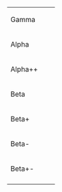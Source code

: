{| border=0
|- style="height: 2em;"
| Gamma || {{SubatomicParticle|Gamma}} || {{SubatomicParticle|link=yes|Gamma}}
|- style="height: 2em;"
| Alpha || {{SubatomicParticle|Alpha}} || {{SubatomicParticle|link=yes|Alpha}}
|- style="height: 2em;"
| Alpha++ || {{SubatomicParticle|Alpha++}} || {{SubatomicParticle|link=yes|Alpha++}}
|- style="height: 2em;"
| Beta || {{SubatomicParticle|Beta}} || {{SubatomicParticle|link=yes|Beta}}
|- style="height: 2em;"
| Beta+ || {{SubatomicParticle|Beta+}} || {{SubatomicParticle|link=yes|Beta+}}
|- style="height: 2em;"
| Beta- || {{SubatomicParticle|Beta-}} || {{SubatomicParticle|link=yes|Beta-}}
|- style="height: 2em;"
| Beta+- || {{SubatomicParticle|Beta+-}} || {{SubatomicParticle|link=yes|Beta+-}}
|- style="height: 2em;"
|}